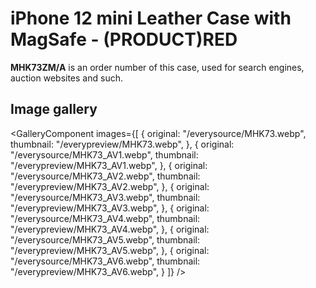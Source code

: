 
# iPhone 12 mini Leather Case with MagSafe - (PRODUCT)RED

<Callout type='info' emoji='👉🏻'>**MHK73ZM/A** is an order number of this case, used for search engines, auction websites and such.</Callout>

## Image gallery

<GalleryComponent
    images={[
      {
        original: "/everysource/MHK73.webp",
        thumbnail: "/everypreview/MHK73.webp",
      },
      {
        original: "/everysource/MHK73_AV1.webp",
        thumbnail: "/everypreview/MHK73_AV1.webp",
      },
      {
        original: "/everysource/MHK73_AV2.webp",
        thumbnail: "/everypreview/MHK73_AV2.webp",
      },
      {
        original: "/everysource/MHK73_AV3.webp",
        thumbnail: "/everypreview/MHK73_AV3.webp",
      },
      {
        original: "/everysource/MHK73_AV4.webp",
        thumbnail: "/everypreview/MHK73_AV4.webp",
      },
      {
        original: "/everysource/MHK73_AV5.webp",
        thumbnail: "/everypreview/MHK73_AV5.webp",
      },
      {
        original: "/everysource/MHK73_AV6.webp",
        thumbnail: "/everypreview/MHK73_AV6.webp",
      }
    ]}
  />
